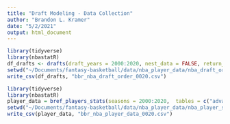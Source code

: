```yaml
---
title: "Draft Modeling - Data Collection"
author: "Brandon L. Kramer"
date: "5/2/2021"
output: html_document
---
```


```r
library(tidyverse)
library(nbastatR)
df_drafts <- drafts(draft_years = 2000:2020, nest_data = FALSE, return_message = TRUE)
setwd("~/Documents/fantasy-basketball/data/nba_player_data/nba_draft_order/")
write_csv(df_drafts, "bbr_nba_draft_order_0020.csv")
```

```r
library(tidyverse)
library(nbastatR)
player_data = bref_players_stats(seasons = 2000:2020,  tables = c("advanced", "totals"))
setwd("~/Documents/fantasy-basketball/data/nba_player_data/nba_player_season/")
write_csv(player_data, "bbr_nba_player_data_0020.csv")
```






















